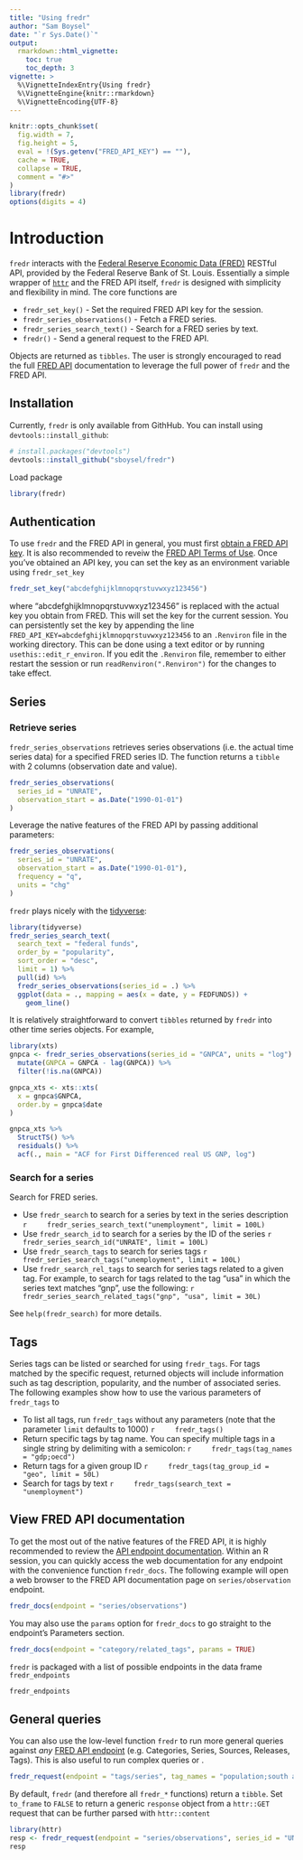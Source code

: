```yaml
---
title: "Using fredr"
author: "Sam Boysel"
date: "`r Sys.Date()`"
output: 
  rmarkdown::html_vignette:
    toc: true
    toc_depth: 3
vignette: >
  %\VignetteIndexEntry{Using fredr}
  %\VignetteEngine{knitr::rmarkdown}
  %\VignetteEncoding{UTF-8}
---
```


```r
knitr::opts_chunk$set(
  fig.width = 7,
  fig.height = 5,
  eval = !(Sys.getenv("FRED_API_KEY") == ""),
  cache = TRUE,
  collapse = TRUE,
  comment = "#>"
)
library(fredr)
options(digits = 4)
```

# Introduction

`fredr` interacts with the [Federal Reserve Economic
Data (FRED)](https://research.stlouisfed.org/fred2/) RESTful API, provided by the Federal
Reserve Bank of St. Louis.  Essentially a simple wrapper of
[`httr`](https://github.com/r-lib/httr) and the FRED API itself, `fredr` is
designed with simplicity and flexibility in mind.  The core functions are

- `fredr_set_key()` - Set the required FRED API key for the session.
- `fredr_series_observations()` - Fetch a FRED series.
- `fredr_series_search_text()` - Search for a FRED series by text.
- `fredr()` - Send a general request to the FRED API.

Objects are returned as `tibbles`.  The user is strongly encouraged to read the 
full [FRED API](https://research.stlouisfed.org/docs/api/fred/) documentation to 
leverage the full power of `fredr` and the FRED API.

## Installation

Currently, `fredr` is only available from GithHub.  You can install using `devtools::install_github`:

```r
# install.packages("devtools")
devtools::install_github("sboysel/fredr")
```

Load package

```r
library(fredr)
```

## Authentication

To use `fredr` and the FRED API in general, you must first [obtain a FRED API
key](https://research.stlouisfed.org/docs/api/api_key.html).  It is also
recommended to reveiw the [FRED API Terms of
Use](https://research.stlouisfed.org/docs/api/terms_of_use.html).  Once you've obtained an API key, you can set the key as an environment variable using `fredr_set_key`

```r
fredr_set_key("abcdefghijklmnopqrstuvwxyz123456")
```

where "abcdefghijklmnopqrstuvwxyz123456" is replaced with the actual key you obtain from FRED.  This will set the key for the current session.  You can persistently set the key by appending the line `FRED_API_KEY=abcdefghijklmnopqrstuvwxyz123456` to an `.Renviron` file in the working directory.  This can be done using a text editor or by running `usethis::edit_r_environ`.  If you edit the `.Renviron` file, remember to either restart the session or run `readRenviron(".Renviron")` for the changes to take effect. 

## Series

### Retrieve series

`fredr_series_observations` retrieves series observations (i.e. the actual time series data) for a specified FRED series ID.  The function returns a `tibble` with 2 columns (observation date and value).

```r
fredr_series_observations(
  series_id = "UNRATE",
  observation_start = as.Date("1990-01-01")
)
```

Leverage the native features of the FRED API by passing additional parameters:

```r
fredr_series_observations(
  series_id = "UNRATE",
  observation_start = as.Date("1990-01-01"),
  frequency = "q",
  units = "chg"
)
```

`fredr` plays nicely with the [tidyverse](https://www.tidyverse.org/):

```r
library(tidyverse)
fredr_series_search_text(
  search_text = "federal funds",
  order_by = "popularity",
  sort_order = "desc",
  limit = 1) %>%
  pull(id) %>%
  fredr_series_observations(series_id = .) %>%
  ggplot(data = ., mapping = aes(x = date, y = FEDFUNDS)) +
    geom_line()
```

It is relatively straightforward to convert `tibbles` returned by `fredr` into other time series objects.  For example,

```r
library(xts)
gnpca <- fredr_series_observations(series_id = "GNPCA", units = "log") %>%
  mutate(GNPCA = GNPCA - lag(GNPCA)) %>%
  filter(!is.na(GNPCA))

gnpca_xts <- xts::xts(
  x = gnpca$GNPCA,
  order.by = gnpca$date
)

gnpca_xts %>%
  StructTS() %>%
  residuals() %>%
  acf(., main = "ACF for First Differenced real US GNP, log")
```

### Search for a series

Search for FRED series.

- Use `fredr_search` to search for a series by text in the series description
    ```r
    fredr_series_search_text("unemployment", limit = 100L)
    ```
- Use `fredr_search_id` to search for a series by the ID of the series
    ```r
    fredr_series_search_id("UNRATE", limit = 100L)
    ```
- Use `fredr_search_tags` to search for series tags
    ```r
    fredr_series_search_tags("unemployment", limit = 100L)
    ```
- Use `fredr_search_rel_tags` to search for series tags related to a given tag.  For example, to search for tags related to the tag "usa" in which the series text matches "gnp", use the following:
    ```r
    fredr_series_search_related_tags("gnp", "usa", limit = 30L)
    ```
    
See `help(fredr_search)` for more details.

## Tags

Series tags can be listed or searched for using `fredr_tags`.  For tags matched by the specific request, returned objects will include information such as tag description, popularity, and the number of associated series.  The following examples show how to use the various parameters of `fredr_tags` to 

- To list all tags, run `fredr_tags` without any parameters (note that the parameter `limit` defaults to 1000)
    ```r
    fredr_tags()
    ```
- Return specific tags by tag name.  You can specify multiple tags in a single string by delimiting with a semicolon:
    ```r
    fredr_tags(tag_names = "gdp;oecd")
    ```
- Return tags for a given group ID
    ```r
    fredr_tags(tag_group_id = "geo", limit = 50L)
    ```
- Search for tags by text
    ```r
    fredr_tags(search_text = "unemployment")
    ```

## View FRED API documentation

To get the most out of the native features of the FRED API, it is highly recommended to review the [API endpoint documentation](https://research.stlouisfed.org/docs/api/fred/). Within an R session, you can quickly access the web documentation for any endpoint with the convenience function `fredr_docs`.  The following example will open a web browser to the FRED API documentation page on `series/observation` endpoint.
```r
fredr_docs(endpoint = "series/observations")
```

You may also use the `params` option for `fredr_docs` to go straight to the
endpoint's Parameters section.
```r
fredr_docs(endpoint = "category/related_tags", params = TRUE)
```

`fredr` is packaged with a list of possible endpoints in the data frame `fredr_endpoints`
```r
fredr_endpoints
```

## General queries

You can also use the low-level function `fredr` to run more general queries
against *any* [FRED API
endpoint](https://research.stlouisfed.org/docs/api/fred/) (e.g. Categories,
Series, Sources, Releases, Tags).  This is also useful to run complex queries or .
```r
fredr_request(endpoint = "tags/series", tag_names = "population;south africa")
```

By default, `fredr` (and therefore all `fredr_*` functions) return a `tibble`.  Set `to_frame` to `FALSE` to return a generic `response` object from a `httr::GET` request that can be further parsed with `httr::content`
```r
library(httr)
resp <- fredr_request(endpoint = "series/observations", series_id = "UNRATE", to_frame = FALSE)
resp
```

